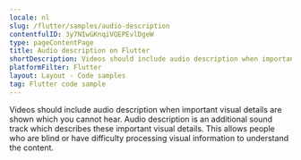 ```yaml
---
locale: nl
slug: /flutter/samples/audio-description
contentfulID: 3y7NIwGKnqiVQEPEvlDgeW
type: pageContentPage
title: Audio description on Flutter
shortDescription: Videos should include audio description when important visual details are shown which you cannot hear.
platformFilter: Flutter
layout: Layout - Code samples
tag: Flutter code sample
---
```


Videos should include audio description when important visual details are shown which you cannot hear. Audio description is an additional sound track which describes these important visual details. This allows people who are blind or have difficulty processing visual information to understand the content.

<CodeSample id="media-audio-description" locale="nl" platform="flutter"/>